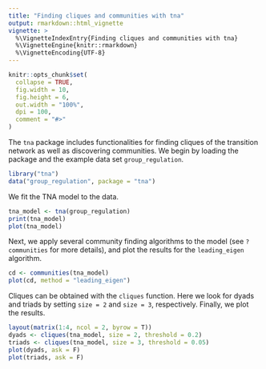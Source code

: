 ```yaml
---
title: "Finding cliques and communities with tna"
output: rmarkdown::html_vignette
vignette: >
  %\VignetteIndexEntry{Finding cliques and communities with tna}
  %\VignetteEngine{knitr::rmarkdown}
  %\VignetteEncoding{UTF-8}
---
```


```r
knitr::opts_chunk$set(
  collapse = TRUE,
  fig.width = 10,
  fig.height = 6,
  out.width = "100%",
  dpi = 100,
  comment = "#>"
)
```

The `tna` package includes functionalities for finding cliques of the transition network as well as discovering communities.
We begin by loading the package and the example data set `group_regulation`.
```r
library("tna")
data("group_regulation", package = "tna")
```

We fit the TNA model to the data.
```r
tna_model <- tna(group_regulation)
print(tna_model)
plot(tna_model)
```

Next, we apply several community finding algorithms to the model (see `?communities` for more details), and plot the results for the `leading_eigen` algorithm.
```r
cd <- communities(tna_model)
plot(cd, method = "leading_eigen")
```

Cliques can be obtained with the `cliques` function. Here we look for dyads and triads by setting `size = 2` and `size = 3`, respectively.
Finally, we plot the results.
```r
layout(matrix(1:4, ncol = 2, byrow = T))
dyads <- cliques(tna_model, size = 2, threshold = 0.2)
triads <- cliques(tna_model, size = 3, threshold = 0.05)
plot(dyads, ask = F)
plot(triads, ask = F)
```

